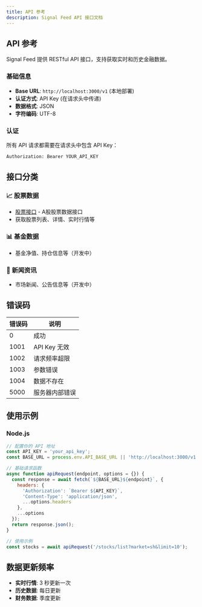 ```yaml
---
title: API 参考
description: Signal Feed API 接口文档
---
```


## API 参考

Signal Feed 提供 RESTful API 接口，支持获取实时和历史金融数据。

### 基础信息

- **Base URL**: `http://localhost:3000/v1` (本地部署)
- **认证方式**: API Key (在请求头中传递)
- **数据格式**: JSON
- **字符编码**: UTF-8

### 认证

所有 API 请求都需要在请求头中包含 API Key：

```bash
Authorization: Bearer YOUR_API_KEY
```

## 接口分类

### 📈 股票数据
- [股票接口](/signal-feed/api-reference/stocks) - A股股票数据接口
- 获取股票列表、详情、实时行情等

### 📊 基金数据
- 基金净值、持仓信息等（开发中）

### 📰 新闻资讯
- 市场新闻、公告信息等（开发中）

## 错误码

| 错误码 | 说明 |
|--------|------|
| 0 | 成功 |
| 1001 | API Key 无效 |
| 1002 | 请求频率超限 |
| 1003 | 参数错误 |
| 1004 | 数据不存在 |
| 5000 | 服务器内部错误 |

## 使用示例

### Node.js

```javascript
// 配置你的 API 地址
const API_KEY = 'your_api_key';
const BASE_URL = process.env.API_BASE_URL || 'http://localhost:3000/v1';

// 基础请求函数
async function apiRequest(endpoint, options = {}) {
  const response = await fetch(`${BASE_URL}${endpoint}`, {
    headers: {
      'Authorization': `Bearer ${API_KEY}`,
      'Content-Type': 'application/json',
      ...options.headers
    },
    ...options
  });
  return response.json();
}

// 使用示例
const stocks = await apiRequest('/stocks/list?market=sh&limit=10');
```

## 数据更新频率

- **实时行情**: 3 秒更新一次
- **历史数据**: 每日更新
- **财务数据**: 季度更新
